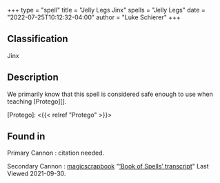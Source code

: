 +++
type = "spell"
title = "Jelly Legs Jinx"
spells = "Jelly Legs"
date = "2022-07-25T10:12:32-04:00"
author = "Luke Schierer"
+++

## Classification

Jinx

## Description

We primarily know that this spell is considered safe enough to use when teaching [Protego][].

[Protego]: <{{< relref "Protego" >}}>

## Found in

Primary Cannon
:   citation needed.

Secondary Cannon
:   [magicscrapbook](https://magicscrapbook.tumblr.com/)
    "[‘Book of Spells’ transcript](https://magicscrapbook.tumblr.com/post/162085200042/book-of-spells-transcript)"
    Last Viewed 2021-09-30.
